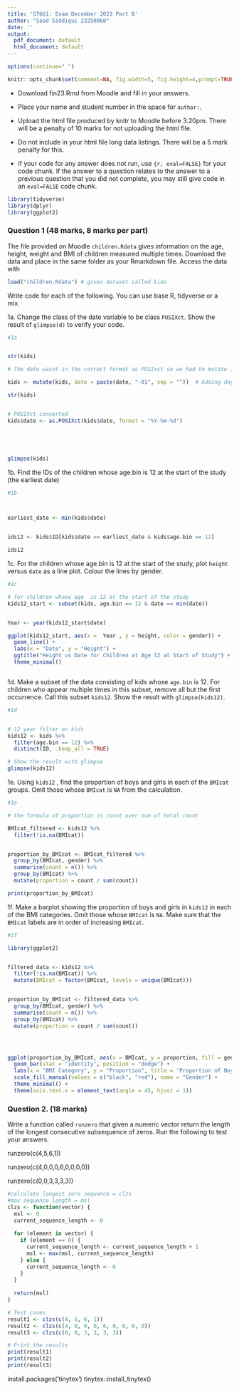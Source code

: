 ---
title: 'ST661: Exam December 2023 Part B'
author: "Saad Siddiqui 23250068"
date: ''
output:
  pdf_document: default
  html_document: default
---

```{r setup, include=FALSE}
options(continue=" ")

knitr::opts_chunk$set(comment=NA, fig.width=5, fig.height=4,prompt=TRUE,fig.align='center', fig.pos='h',prompt=F, echo=T, message = F)
```


- Download fin23.Rmd from Moodle and fill in your answers.

- Place your name and student number in the space for `author:`.

- Upload the html file produced by knitr to Moodle before 3.20pm. There  will be a penalty of 10 marks for not uploading the html file.


- Do not include in your html file long data listings. There will be a 5 mark penalty for this.

- If your code for any answer does not run, use `{r, eval=FALSE}` for your code chunk. If the answer to a question relates to the answer to a previous question that you did not complete, you may still give code in an `eval=FALSE` code chunk.






```{r, warning=F, message=F}

library(tidyverse)
library(dplyr)
library(ggplot2)

```

### Question 1    (48 marks, 8 marks per part)
    
The file provided on Moodle `children.Rdata`
gives information on the age, height, weight and BMI of children measured multiple times.
Download the data and place in the same folder as your Rmarkdown file.
Access  the data with

```{r, echo=T}
load("children.Rdata") # gives dataset called kids
```

Write code for each of the following. You can use base R, tidyverse or a mix.

1a. Change the class of the date variable to be class `POSIXct`. Show the result of `glimpse(d)` to verify your code.
```{r}
#1a


str(kids) 

# The date wasnt in the correct format as POSIxct so we had to mutate it and add a day, So I added the first of every month

kids <- mutate(kids, date = paste(date, "-01", sep = ""))  # Adding day component as 01 

str(kids) 


# POSIXct converted
kids$date <- as.POSIXct(kids$date, format = "%Y-%m-%d")





glimpse(kids)

```



1b. Find the IDs of the children whose age.bin is 12 at the start of the study (the earliest date)

```{r}
#1b



earliest_date <- min(kids$date)


ids12 <- kids$ID[kids$date == earliest_date & kids$age.bin == 12]

ids12

```

1c. For the children whose age.bin is 12 at the start of the study, plot `height` versus `date` as a line plot. Colour the lines by gender.

```{r}
#1c

# for children whose age  is 12 at the start of the study
kids12_start <- subset(kids, age.bin == 12 & date == min(date))


Year <- year(kids12_start$date)

ggplot(kids12_start, aes(x =  Year , y = height, color = gender)) +
  geom_line() +
  labs(x = "Date", y = "Height") +
  ggtitle("Height vs Date for Children at Age 12 at Start of Study") +
  theme_minimal()



```

1d.  Make a subset of the data consisting of kids whose `age.bin` is 12. For children who appear multiple times in this subset, remove all but the first occurrence. Call this subset `kids12`. Show the result with `glimpse(kids12)`.

```{r}
#1d


# 12 year filter on kids
kids12 <- kids %>%
  filter(age.bin == 12) %>%
  distinct(ID, .keep_all = TRUE)

# Show the result with glimpse
glimpse(kids12)


```


1e. Using `kids12` , find the proportion of boys and
girls in each of the `BMIcat` groups.
Omit those whose `BMIcat` is `NA` from the calculation.

```{r}
#1e

# the formula of proportion is count over sum of total count

BMIcat_filtered <- kids12 %>%
  filter(!is.na(BMIcat)) 


proportion_by_BMIcat <- BMIcat_filtered %>%
  group_by(BMIcat, gender) %>%
  summarise(count = n()) %>%
  group_by(BMIcat) %>%
  mutate(proportion = count / sum(count))

print(proportion_by_BMIcat)


```



1f. Make a barplot showing the proportion of boys and girls in `kids12`
in each of the BMI categories. Omit those whose `BMIcat` is `NA`.
Make sure that the ` BMIcat` labels are in order of increasing `BMIcat`.

```{r}
#1f

library(ggplot2)


filtered_data <- kids12 %>%
  filter(!is.na(BMIcat)) %>%
  mutate(BMIcat = factor(BMIcat, levels = unique(BMIcat)))


proportion_by_BMIcat <- filtered_data %>%
  group_by(BMIcat, gender) %>%
  summarise(count = n()) %>%
  group_by(BMIcat) %>%
  mutate(proportion = count / sum(count))




ggplot(proportion_by_BMIcat, aes(x = BMIcat, y = proportion, fill = gender)) +
  geom_bar(stat = "identity", position = "dodge") +
  labs(x = "BMI Category", y = "Proportion", title = "Proportion of Boys and Girls in BMI Categories") +
  scale_fill_manual(values = c("black", "red"), name = "Gender") +  
  theme_minimal() +
  theme(axis.text.x = element_text(angle = 45, hjust = 1))  
```




###  Question 2. (18 marks)

Write a function called `runzero` that given a numeric vector  return the length of the longest
  consecutive subsequence of zeros.
 Run the following to test your answers. 

runzero(c(4,5,6,1))  

runzero(c(4,0,0,0,6,0,0,0,0))  

runzero(c(0,0,3,3,3,3))


  
```{r}
#calculate longest zero sequence = clzs
#max sequence length = msl
clzs <- function(vector) {
  msl <- 0
  current_sequence_length <- 0
  
  for (element in vector) {
    if (element == 0) {
      current_sequence_length <- current_sequence_length + 1
      msl <- max(msl, current_sequence_length)
    } else {
      current_sequence_length <- 0
    }
  }
  
  return(msl)
}

# Test cases
result1 <- clzs(c(4, 5, 6, 1))        
result2 <- clzs(c(4, 0, 0, 0, 6, 0, 0, 0, 0))  
result3 <- clzs(c(0, 0, 3, 3, 3, 3))          

# Print the results
print(result1)
print(result2)
print(result3)
```

install.packages('tinytex')
tinytex::install_tinytex()

  
